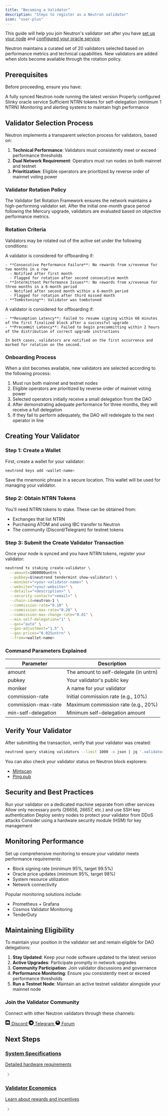 ```yaml
---
title: "Becoming a Validator"
description: "Steps to register as a Neutron validator"
icon: "user-plus"
---
```


This guide will help you join Neutron's validator set after you have [set up your node](/validators/running-a-node) and [configured your oracle service](/validators/oracle-setup).

<Note>
  Neutron maintains a curated set of 20 validators selected based on performance metrics and technical capabilities. New validators are added when slots become available through the rotation policy.
</Note>

## Prerequisites

Before proceeding, ensure you have:

<CheckboxGroup>
  <Checkbox title="Full Node Setup">
    A fully synced Neutron node running the latest version
  </Checkbox>
  <Checkbox title="Oracle Configuration">
    Properly configured Slinky oracle service
  </Checkbox>
  <Checkbox title="NTRN Tokens">
    Sufficient NTRN tokens for self-delegation (minimum 1 NTRN)
  </Checkbox>
  <Checkbox title="Monitoring">
    Monitoring and alerting systems to maintain high performance
  </Checkbox>
</CheckboxGroup>

## Validator Selection Process

Neutron implements a transparent selection process for validators, based on:

1. **Technical Performance**: Validators must consistently meet or exceed performance thresholds
2. **Dual Network Requirement**: Operators must run nodes on both mainnet and testnet
3. **Prioritization**: Eligible operators are prioritized by reverse order of mainnet voting power

<div className="my-6 p-4 border-l-4 border-blue-500 bg-blue-50 dark:bg-blue-900 dark:bg-opacity-20">
  <h3 className="text-lg font-medium mb-2">Validator Rotation Policy</h3>
  <p>The Validator Set Rotation Framework ensures the network maintains a high-performing validator set. After the initial one-month grace period following the Mercury upgrade, validators are evaluated based on objective performance metrics.</p>
</div>

### Rotation Criteria

Validators may be rotated out of the active set under the following conditions:

<AccordionGroup>
  <Accordion title="Performance-Based Offboarding">
    A validator is considered for offboarding if:
    
    - **Consecutive Performance Failure**: No rewards from x/revenue for two months in a row
      - Notified after first month
      - Flagged for rotation after second consecutive month
    - **Intermittent Performance Issues**: No rewards from x/revenue for three months in a 6-month period
      - Notified after second month within a 6-month period
      - Flagged for rotation after third missed month
    - **Tombstoning**: Validator was tombstoned
  </Accordion>
  <Accordion title="Downtime-Based Offboarding">
    A validator is considered for offboarding if:
    
    - **Resumption Latency**: Failed to resume signing within 60 minutes of the first finalized block after a successful upgrade
    - **Precommit Latency**: Failed to begin precommitting within 2 hours of the distribution of correct upgrade instructions
    
    In both cases, validators are notified on the first occurrence and marked for rotation on the second.
  </Accordion>
</AccordionGroup>

### Onboarding Process

When a slot becomes available, new validators are selected according to the following process:

1. Must run both mainnet and testnet nodes
2. Eligible operators are prioritized by reverse order of mainnet voting power 
3. Selected operators initially receive a small delegation from the DAO
4. After demonstrating adequate performance for three months, they will receive a full delegation
5. If they fail to perform adequately, the DAO will redelegate to the next operator in line

## Creating Your Validator

### Step 1: Create a Wallet

First, create a wallet for your validator:

```bash
neutrond keys add <wallet-name>
```

Save the mnemonic phrase in a secure location. This wallet will be used for managing your validator.

### Step 2: Obtain NTRN Tokens

You'll need NTRN tokens to stake. These can be obtained from:

- Exchanges that list NTRN
- Purchasing ATOM and using IBC transfer to Neutron
- The community (Discord/Telegram) for testnet tokens

### Step 3: Submit the Create Validator Transaction

Once your node is synced and you have NTRN tokens, register your validator:

```bash
neutrond tx staking create-validator \
  --amount=1000000untrn \
  --pubkey=$(neutrond tendermint show-validator) \
  --moniker="<your-validator-name>" \
  --website="<your-website>" \
  --details="<description>" \
  --security-contact="<email>" \
  --chain-id=neutron-1 \
  --commission-rate="0.10" \
  --commission-max-rate="0.20" \
  --commission-max-change-rate="0.01" \
  --min-self-delegation="1" \
  --gas="auto" \
  --gas-adjustment="1.5" \
  --gas-prices="0.025untrn" \
  --from=<wallet-name>
```

### Command Parameters Explained

<div className="overflow-x-auto">
  <table className="min-w-full divide-y divide-gray-200 dark:divide-gray-700">
    <thead>
      <tr className="bg-gray-50 dark:bg-gray-800">
        <th className="px-4 py-2 text-left text-xs font-medium text-gray-500 dark:text-gray-300 uppercase tracking-wider">Parameter</th>
        <th className="px-4 py-2 text-left text-xs font-medium text-gray-500 dark:text-gray-300 uppercase tracking-wider">Description</th>
      </tr>
    </thead>
    <tbody className="bg-white dark:bg-gray-900 divide-y divide-gray-200 dark:divide-gray-700">
      <tr>
        <td className="px-4 py-2 text-sm">amount</td>
        <td className="px-4 py-2 text-sm">The amount to self-delegate (in untrn)</td>
      </tr>
      <tr>
        <td className="px-4 py-2 text-sm">pubkey</td>
        <td className="px-4 py-2 text-sm">Your validator's public key</td>
      </tr>
      <tr>
        <td className="px-4 py-2 text-sm">moniker</td>
        <td className="px-4 py-2 text-sm">A name for your validator</td>
      </tr>
      <tr>
        <td className="px-4 py-2 text-sm">commission-rate</td>
        <td className="px-4 py-2 text-sm">Initial commission rate (e.g., 10%)</td>
      </tr>
      <tr>
        <td className="px-4 py-2 text-sm">commission-max-rate</td>
        <td className="px-4 py-2 text-sm">Maximum commission rate (e.g., 20%)</td>
      </tr>
      <tr>
        <td className="px-4 py-2 text-sm">min-self-delegation</td>
        <td className="px-4 py-2 text-sm">Minimum self-delegation amount</td>
      </tr>
    </tbody>
  </table>
</div>

## Verify Your Validator

After submitting the transaction, verify that your validator was created:

```bash
neutrond query staking validators --limit 1000 -o json | jq '.validators[] | select(.description.moniker=="<your-validator-name>")'
```

You can also check your validator status on Neutron block explorers:

- [Mintscan](https://www.mintscan.io/neutron)
- [Ping.pub](https://ping.pub/neutron)

## Security and Best Practices

<CardGroup cols={2}>
  <Card title="Dedicated Machine" icon="server" iconType="duotone">
    Run your validator on a dedicated machine separate from other services
  </Card>
  <Card title="Firewall Configuration" icon="shield-check" iconType="duotone">
    Allow only necessary ports (26656, 26657, etc.) and use SSH key authentication
  </Card>
  <Card title="Sentry Architecture" icon="network-wired" iconType="duotone">
    Deploy sentry nodes to protect your validator from DDoS attacks
  </Card>
  <Card title="Key Management" icon="key" iconType="duotone">
    Consider using a hardware security module (HSM) for key management
  </Card>
</CardGroup>

## Monitoring Performance

Set up comprehensive monitoring to ensure your validator meets performance requirements:

- Block signing rate (minimum 95%, target 99.5%)
- Oracle price updates (minimum 95%, target 98%)
- System resource utilization
- Network connectivity

Popular monitoring solutions include:

- Prometheus + Grafana
- Cosmos Validator Monitoring
- TenderDuty

## Maintaining Eligibility

To maintain your position in the validator set and remain eligible for DAO delegations:

1. **Stay Updated**: Keep your node software updated to the latest version
2. **Active Upgrades**: Participate promptly in network upgrades
3. **Community Participation**: Join validator discussions and governance
4. **Performance Monitoring**: Ensure you consistently meet or exceed performance thresholds
5. **Run a Testnet Node**: Maintain an active testnet validator alongside your mainnet node

<div className="p-4 bg-gradient-to-r from-purple-100 to-blue-100 dark:from-purple-900 dark:from-opacity-30 dark:to-blue-900 dark:to-opacity-30 rounded-lg my-6">
  <h3 className="text-lg font-medium mb-2">Join the Validator Community</h3>
  <p>Connect with other Neutron validators through these channels:</p>
  <div className="flex flex-wrap gap-3 mt-3">
    <a href="https://discord.com/invite/bzPBzbDvWC" className="flex items-center gap-2 px-3 py-1 bg-white dark:bg-opacity-10 dark:bg-white rounded-full text-sm hover:bg-opacity-90">
      <svg viewBox="0 0 24 24" height="16" width="16" fill="currentColor"><path d="M19.54 0c1.356 0 2.46 1.104 2.46 2.472v21.528l-2.58-2.28-1.452-1.344-1.536-1.428.636 2.22h-13.608c-1.356 0-2.46-1.104-2.46-2.472v-16.224c0-1.368 1.104-2.472 2.46-2.472h16.08zm-4.632 15.672c2.652-.084 3.672-1.824 3.672-1.824 0-3.864-1.728-6.996-1.728-6.996-1.728-1.296-3.372-1.26-3.372-1.26l-.168.192c2.04.624 2.988 1.524 2.988 1.524-1.248-.684-2.472-1.02-3.612-1.152-.864-.096-1.692-.072-2.424.024l-.204.024c-.42.036-1.44.192-2.724.756-.444.204-.708.348-.708.348s.996-.948 3.156-1.572l-.12-.144s-1.644-.036-3.372 1.26c0 0-1.728 3.132-1.728 6.996 0 0 1.008 1.74 3.66 1.824 0 0 .444-.54.804-.996-1.524-.456-2.1-1.416-2.1-1.416l.336.204.048.036.047.027.014.006.047.027c.3.168.6.3.876.408.492.192 1.08.384 1.764.516.9.168 1.956.228 3.108.012.564-.096 1.14-.264 1.74-.516.42-.156.888-.384 1.38-.708 0 0-.6.984-2.172 1.428.36.456.792.972.792.972zm-5.58-5.604c-.684 0-1.224.6-1.224 1.332 0 .732.552 1.332 1.224 1.332.684 0 1.224-.6 1.224-1.332.012-.732-.54-1.332-1.224-1.332zm4.38 0c-.684 0-1.224.6-1.224 1.332 0 .732.552 1.332 1.224 1.332.684 0 1.224-.6 1.224-1.332 0-.732-.54-1.332-1.224-1.332z"></path></svg>
      Discord
    </a>
    <a href="https://t.me/neutron_community" className="flex items-center gap-2 px-3 py-1 bg-white dark:bg-opacity-10 dark:bg-white rounded-full text-sm hover:bg-opacity-90">
      <svg viewBox="0 0 24 24" height="16" width="16" fill="currentColor"><path d="M11.944 0A12 12 0 0 0 0 12a12 12 0 0 0 12 12 12 12 0 0 0 12-12A12 12 0 0 0 12 0a12 12 0 0 0-.056 0zm4.962 7.224c.1-.002.321.023.465.14a.506.506 0 0 1 .171.325c.016.093.036.306.02.472-.18 1.898-.962 6.502-1.36 8.627-.168.9-.499 1.201-.82 1.23-.696.065-1.225-.46-1.9-.902-1.056-.693-1.653-1.124-2.678-1.8-1.185-.78-.417-1.21.258-1.91.177-.184 3.247-2.977 3.307-3.23.007-.032.014-.15-.056-.212s-.174-.041-.249-.024c-.106.024-1.793 1.14-5.061 3.345-.48.33-.913.49-1.302.48-.428-.008-1.252-.241-1.865-.44-.752-.245-1.349-.374-1.297-.789.027-.216.325-.437.893-.663 3.498-1.524 5.83-2.529 6.998-3.014 3.332-1.386 4.025-1.627 4.476-1.635z"></path></svg>
      Telegram
    </a>
    <a href="https://forum.neutron.org" className="flex items-center gap-2 px-3 py-1 bg-white dark:bg-opacity-10 dark:bg-white rounded-full text-sm hover:bg-opacity-90">
      <svg viewBox="0 0 24 24" height="16" width="16" fill="currentColor"><path d="M12 1C5.925 1 1 5.925 1 12s4.925 11 11 11 11-4.925 11-11S18.075 1 12 1zm4.819 7.025a.656.656 0 0 1 .644.485.656.656 0 0 1-.4.763c-.644.312-.656 1.312-.668 1.387-.012.1-.069.188-.163.25a.39.39 0 0 1-.281.063c-.594-.1-3.544-.531-4.956 1.887a.4.4 0 0 1-.344.194h-.056a.419.419 0 0 1-.35-.256c-.625-1.5-2.2-3.525-3.544-3.719a.457.457 0 0 1-.312-.206.35.35 0 0 1-.037-.356c.169-.387.387-1.213-.044-1.544a.656.656 0 0 1-.106-.856.694.694 0 0 1 .781-.25c.65.206 3.719 1.175 3.938 1.219.531.094 1.35-.775 1.512-.912.169-.156.369-.563 0-.844-.656-.512-2.594-1.1-3.319-1.35-.75-.256-1.331.506-1.419.625a.694.694 0 0 1-.937.063.663.663 0 0 1-.05-.938c.581-.706 1.594-1.225 2.844-.931 1.294.312 3.506.869 4.512 1.362.519.25.894.519.725 1.094-.144.481-.556.831-.85.987-.194.106-.275.344-.181.531.075.156.225.25.4.25.163 0 2.031-.031 2.819 1.35.05.094.131.156.231.194.087.031.194.031.275-.006a.413.413 0 0 0 .225-.431c-.119-.856-.031-2.619 1.694-3.256a.672.672 0 0 1 .275-.5zm-9.35 1.475c-.344-.063-.688.231-.694.587-.044 2.294-.519 8.113 5.906 8.756a.514.514 0 0 0 .494-.225.493.493 0 0 0 .075-.525c-.069-.175-.144-.35-.213-.525a.932.932 0 0 0-.55-.55c-3.656-.825-3.669-5.1-3.612-6.944a.637.637 0 0 0-.162-.437.662.662 0 0 0-.244-.137zm7.775 6.919c.113.45.225.894.338 1.344.05.212.194.387.388.475.225.094 2.819.587 3.294 2.269a.35.35 0 0 0 .313.25h.037a.343.343 0 0 0 .313-.369c-.188-2.4-2.485-3.506-3.781-3.931-.325-.106-.669.119-.756.45a.637.637 0 0 0-.146.512z"></path></svg>
      Forum
    </a>
  </div>
</div>

## Next Steps

<div className="mt-8 grid grid-cols-1 md:grid-cols-2 gap-4">
  <a href="/validators/technical/system-specs" className="px-6 py-3 bg-primary bg-opacity-10 hover:bg-opacity-20 rounded-lg flex items-center justify-between">
    <div>
      <h3 className="font-medium">System Specifications</h3>
      <p className="text-sm">Detailed hardware requirements</p>
    </div>
    <svg width="20" height="20" viewBox="0 0 24 24" fill="none" xmlns="http://www.w3.org/2000/svg">
      <path d="M9 18L15 12L9 6" stroke="currentColor" strokeWidth="2" strokeLinecap="round" strokeLinejoin="round"/>
    </svg>
  </a>
  <a href="/validators/economics/validator-incentives" className="px-6 py-3 bg-primary bg-opacity-10 hover:bg-opacity-20 rounded-lg flex items-center justify-between">
    <div>
      <h3 className="font-medium">Validator Economics</h3>
      <p className="text-sm">Learn about rewards and incentives</p>
    </div>
    <svg width="20" height="20" viewBox="0 0 24 24" fill="none" xmlns="http://www.w3.org/2000/svg">
      <path d="M9 18L15 12L9 6" stroke="currentColor" strokeWidth="2" strokeLinecap="round" strokeLinejoin="round"/>
    </svg>
  </a>
</div> 